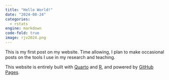 ```yaml
---
title: "Hello World!"
date: "2024-08-24"
categories:
  - rstats
engine: markdown
code-fold: true
image: rjv2024.png
---
```


This is my first post on my website. Time allowing, I plan to make occasional posts on the tools I use in my research and teaching. 

This website is entirely built with [Quarto](http://quarto.org) and [R](https://www.r-project.org), and powered by [GitHub Pages](https://pages.github.com).
